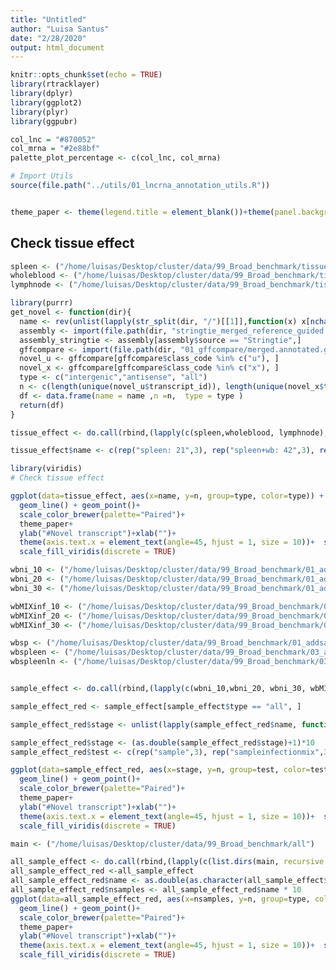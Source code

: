```yaml
---
title: "Untitled"
author: "Luisa Santus"
date: "2/28/2020"
output: html_document
---
```


```r
knitr::opts_chunk$set(echo = TRUE)
library(rtracklayer)
library(dplyr)
library(ggplot2)
library(plyr)
library(ggpubr)

col_lnc = "#870052"
col_mrna = "#2e88bf"
palette_plot_percentage <- c(col_lnc, col_mrna)

# Import Utils
source(file.path("../utils/01_lncrna_annotation_utils.R"))


theme_paper <- theme(legend.title = element_blank())+theme(panel.background = element_rect(fill = "white", colour = "white"))+theme(panel.background = element_rect(fill = "white", colour = "grey50"))+theme(axis.text = element_text(size = 18), axis.title = element_text(size = 20), legend.text = element_text(size = 18))
```

## Check tissue effect 

```r


spleen <- ("/home/luisas/Desktop/cluster/data/99_Broad_benchmark/tissue_effect/00_spleen/")
wholeblood <- ("/home/luisas/Desktop/cluster/data/99_Broad_benchmark/tissue_effect/01_spleen_wholeblood/")
lymphnode <- ("/home/luisas/Desktop/cluster/data/99_Broad_benchmark/tissue_effect/02_spleen_wholeblood_lymphnode/")

library(purrr)
get_novel <- function(dir){
  name <- rev(unlist(lapply(str_split(dir, "/")[[1]],function(x) x[nchar(x) >= 1])))[1]
  assembly <- import(file.path(dir, "stringtie_merged_reference_guided.gtf"))
  assembly_stringtie <- assembly[assembly$source == "Stringtie",]
  gffcompare <- import(file.path(dir, "01_gffcompare/merged.annotated.gtf"))
  novel_u <- gffcompare[gffcompare$class_code %in% c("u"), ]
  novel_x <- gffcompare[gffcompare$class_code %in% c("x"), ]
  type <- c("intergenic","antisense", "all")
  n <- c(length(unique(novel_u$transcript_id)), length(unique(novel_x$transcript_id)), length(unique(novel_u$transcript_id))+length(unique(novel_x$transcript_id)))
  df <- data.frame(name = name ,n =n,  type = type )
  return(df)
}

tissue_effect <- do.call(rbind,(lapply(c(spleen,wholeblood, lymphnode), function(x) get_novel(x))))

tissue_effect$name <- c(rep("spleen: 21",3), rep("spleen+wb: 42",3), rep("spleen+wb+ln: 63",3))

library(viridis)
# Check tissue effect 

ggplot(data=tissue_effect, aes(x=name, y=n, group=type, color=type)) +
  geom_line() + geom_point()+
  scale_color_brewer(palette="Paired")+
  theme_paper+
  ylab("#Novel transcript")+xlab("")+
  theme(axis.text.x = element_text(angle=45, hjust = 1, size = 10))+  scale_color_viridis(discrete = TRUE, option = "D")+
  scale_fill_viridis(discrete = TRUE) 

```



```r
wbni_10 <- ("/home/luisas/Desktop/cluster/data/99_Broad_benchmark/01_addsample/00_wbni_10/")
wbni_20 <- ("/home/luisas/Desktop/cluster/data/99_Broad_benchmark/01_addsample/01_wbni_20/")
wbni_30 <- ("/home/luisas/Desktop/cluster/data/99_Broad_benchmark/01_addsample/02_wbni_30/")

wbMIXinf_10 <- ("/home/luisas/Desktop/cluster/data/99_Broad_benchmark/02_add_sampleMIXinf/00_wbni_10/")
wbMIXinf_20 <- ("/home/luisas/Desktop/cluster/data/99_Broad_benchmark/02_add_sampleMIXinf/01_wbMIXinf_20/")
wbMIXinf_30 <- ("/home/luisas/Desktop/cluster/data/99_Broad_benchmark/02_add_sampleMIXinf/02_wbMINinf_30/")

wbsp <- ("/home/luisas/Desktop/cluster/data/99_Broad_benchmark/01_addsample/00_wbni_10/")
wbspleen <- ("/home/luisas/Desktop/cluster/data/99_Broad_benchmark/03_add_tissueNI/01_wbspleen/")
wbspleenln <- ("/home/luisas/Desktop/cluster/data/99_Broad_benchmark/03_add_tissueNI/02_wbspleenln/")


sample_effect <- do.call(rbind,(lapply(c(wbni_10,wbni_20, wbni_30, wbMIXinf_10, wbMIXinf_20, wbMIXinf_30,wbsp, wbspleen, wbspleenln ), function(x) get_novel(x))))

sample_effect_red <- sample_effect[sample_effect$type == "all", ]

sample_effect_red$stage <- unlist(lapply(sample_effect_red$name, function(x) str_split(x, "_")[[1]][1]))

sample_effect_red$stage <- (as.double(sample_effect_red$stage)+1)*10
sample_effect_red$test <- c(rep("sample",3), rep("sampleinfectionmix",3), rep("tissue",3))

ggplot(data=sample_effect_red, aes(x=stage, y=n, group=test, color=test)) +
  geom_line() + geom_point()+
  scale_color_brewer(palette="Paired")+
  theme_paper+
  ylab("#Novel transcript")+xlab("")+
  theme(axis.text.x = element_text(angle=45, hjust = 1, size = 10))+  scale_color_viridis(discrete = TRUE, option = "D")+
  scale_fill_viridis(discrete = TRUE) 


```






```r
main <- ("/home/luisas/Desktop/cluster/data/99_Broad_benchmark/all")

all_sample_effect <- do.call(rbind,(lapply(c(list.dirs(main, recursive = F)), function(x) get_novel(x))))
all_sample_effect_red <-all_sample_effect
all_sample_effect_red$name <- as.double(as.character(all_sample_effect$name))
all_sample_effect_red$nsamples <- all_sample_effect_red$name * 10
ggplot(data=all_sample_effect_red, aes(x=nsamples, y=n, group=type, color=type)) +
  geom_line() + geom_point()+
  scale_color_brewer(palette="Paired")+
  theme_paper+
  ylab("#Novel transcript")+xlab("")+
  theme(axis.text.x = element_text(angle=45, hjust = 1, size = 10))+  scale_color_viridis(discrete = TRUE, option = "D")+
  scale_fill_viridis(discrete = TRUE) 

```




